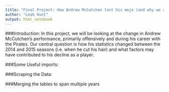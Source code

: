 ```yaml
---
title: "Final Project: How Andrew McCutchen lost his mojo (and why we are all convinced it's because he cut his hair)"
author: "Leah Hunt"
output: html_notebook
---
```

###Introduction:
In this project, we will be looking at the change in Andrew McCutchen's performance, primarily offensively and during his career with the Pirates. Our central question is how his statistics changed between the 2014 and 2015 seasons (i.e. when he cut his hair) and what factors may have contributed to his decline as a player.


###Some Useful imports:



###Scraping the Data:


###Merging the tables to span multiple years





